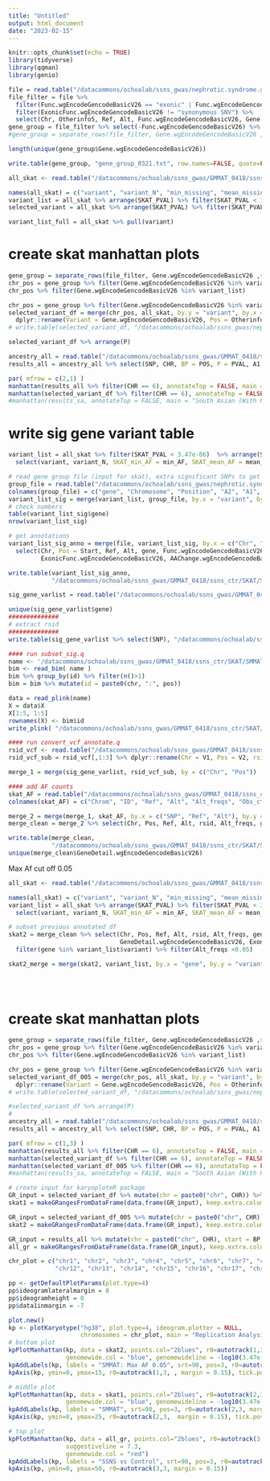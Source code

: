 ```yaml
---
title: "Untitled"
output: html_document
date: "2023-02-15"
---
```


```r
knitr::opts_chunk$set(echo = TRUE)
library(tidyverse)
library(qqman)
library(genio)
```

```r
file = read.table("/datacommons/ochoalab/ssns_gwas/nephrotic.syndrome.gwas_proprocessing_202205/allele_freq/newfiles_alpha/imputation_10_new/results/GMMAT/ssns_ctr/mac_20/SKAT/annovar/all_ssns_anno_step2_0215.hg38_multianno.txt", sep = "\t", header = TRUE)
file_filter = file %>% 
  filter(Func.wgEncodeGencodeBasicV26 == "exonic" | Func.wgEncodeGencodeBasicV26 == "exonic;splicing") %>% 
  filter(ExonicFunc.wgEncodeGencodeBasicV26 != "synonymous SNV") %>% 
  select(Chr, Otherinfo5, Ref, Alt, Func.wgEncodeGencodeBasicV26, Gene.wgEncodeGencodeBasicV26)
gene_group = file_filter %>% select(-Func.wgEncodeGencodeBasicV26) %>% distinct(.keep_all = TRUE)
#gene_group = separate_rows(file_filter, Gene.wgEncodeGencodeBasicV26 ,sep = ";") %>% select(-Func.wgEncodeGencodeBasicV26) %>% distinct(.keep_all = TRUE)

length(unique(gene_group$Gene.wgEncodeGencodeBasicV26))

write.table(gene_group, "gene_group_0321.txt", row.names=FALSE, quote=FALSE, col.names=TRUE)
```

```r
all_skat <- read.table("/datacommons/ochoalab/ssns_gwas/GMMAT_0418/ssns_ctr/SKAT/SMMAT_out/allssns_PC20_smmat_sameweight_0424.txt", sep = " ", stringsAsFactors=FALSE, quote = "", header = FALSE)

names(all_skat) = c("variant", "variant_N", "min_missing", "mean_missing", "max_missing", "min_AF", "mean_AF", "max_AF", "SKAT_PVAL")
variant_list = all_skat %>% arrange(SKAT_PVAL) %>% filter(SKAT_PVAL < 3.47e-06) %>% pull(variant)
selected_variant = all_skat %>% arrange(SKAT_PVAL) %>% filter(SKAT_PVAL < 3.47e-06) 

variant_list_full = all_skat %>% pull(variant)
```

# create skat manhattan plots
```r
gene_group = separate_rows(file_filter, Gene.wgEncodeGencodeBasicV26 ,sep = ";") %>% select(-Func.wgEncodeGencodeBasicV26) %>% distinct(.keep_all = TRUE)
chr_pos = gene_group %>% filter(Gene.wgEncodeGencodeBasicV26 %in% variant_list_full) 
chr_pos %>% filter(Gene.wgEncodeGencodeBasicV26 %in% variant_list)
```


```r
chr_pos = gene_group %>% filter(Gene.wgEncodeGencodeBasicV26 %in% variant_list_full) %>% distinct(Gene.wgEncodeGencodeBasicV26, .keep_all = TRUE)
selected_variant_df = merge(chr_pos, all_skat, by.y = "variant", by.x = "Gene.wgEncodeGencodeBasicV26") %>% 
  dplyr::rename(Variant = Gene.wgEncodeGencodeBasicV26, Pos = Otherinfo5) %>% arrange(Chr, Pos) %>% dplyr::rename(SNP = Variant, CHR = Chr, BP = Pos, P = SKAT_PVAL) 
# write.table(selected_variant_df, "/datacommons/ochoalab/ssns_gwas/nephrotic.syndrome.gwas_proprocessing_202205/allele_freq/newfiles_alpha/imputation_10_new/results/GMMAT/ssns_ctr/mac_20/SKAT/SMMAT_out/selected_variant_ssns.txt", row.names=FALSE, quote=FALSE, col.names=TRUE, sep = "\t")

selected_variant_df %>% arrange(P)

ancestry_all = read.table("/datacommons/ochoalab/ssns_gwas/GMMAT_0418/ssns_ctr/glmm.score.bed.all_ssns_ctr_mac20_PC_nohwe.txt", sep = "\t", stringsAsFactors=FALSE, quote = "", header = TRUE) 
results_all = ancestry_all %>% select(SNP, CHR, BP = POS, P = PVAL, A1, A2) %>% drop_na(P)
```

```r
par( mfrow = c(2,1) )
manhattan(results_all %>% filter(CHR == 6), annotateTop = FALSE, main = "GMMAT: SSNS vs Control")
manhattan(selected_variant_df %>% filter(CHR == 6), annotateTop = FALSE, annotatePval = 3.47e-06, main = "SMMAT", ylim = c(0,27), suggestiveline = F, genomewideline = -log10(3.47e-06))
#manhattan(results_sa, annotateTop = FALSE, main = "South Asian (With PCs)", ylim = c(0,12))
```

# write sig gene variant table
```r
variant_list = all_skat %>% filter(SKAT_PVAL < 3.47e-06)  %>% arrange(SKAT_PVAL)  %>% 
  select(variant, variant_N, SKAT_min_AF = min_AF, SKAT_mean_AF = mean_AF, SKAT_max_AF = max_AF, SKAT_PVAL)

# read gene group file (input for skat), extra significant SNPs to get chr + pos
group_file = read.table("/datacommons/ochoalab/ssns_gwas/nephrotic.syndrome.gwas_proprocessing_202205/allele_freq/newfiles_alpha/imputation_10_new/results/GMMAT/ssns_ctr/mac_20/SKAT/group_file_allPC20.txt")
colnames(group_file) = c("gene", "Chromosome", "Position", "A2", "A1", "strand")
variant_list_sig = merge(variant_list, group_file, by.x = "variant", by.y = "gene", all.x = TRUE) %>% arrange(SKAT_PVAL) %>% dplyr::rename(gene = variant)
# check numbers
table(variant_list_sig$gene)
nrow(variant_list_sig)

# get annotations
variant_list_sig_anno = merge(file, variant_list_sig, by.x = c("Chr", "Start"), by.y = c("Chromosome", "Position"), all.y = TRUE) %>% 
  select(Chr, Pos = Start, Ref, Alt, gene, Func.wgEncodeGencodeBasicV26, GeneDetail.wgEncodeGencodeBasicV26,
         ExonicFunc.wgEncodeGencodeBasicV26, AAChange.wgEncodeGencodeBasicV26, gene_N = variant_N, SKAT_min_AF, SKAT_mean_AF, SKAT_max_AF,SKAT_PVAL) %>% arrange(SKAT_PVAL)

write.table(variant_list_sig_anno,
            "/datacommons/ochoalab/ssns_gwas/GMMAT_0418/ssns_ctr/SKAT/SMMAT_out/ssns_ctr_skat_sumstat_variant_list.txt", row.names=FALSE, quote=FALSE, col.names=TRUE, sep = "\t")

```

```r
sig_gene_varlist = read.table("/datacommons/ochoalab/ssns_gwas/GMMAT_0418/ssns_ctr/SKAT/SMMAT_out/ssns_ctr_skat_sumstat_variant_list.txt", sep = "\t", header = TRUE) %>% mutate(SNP = paste0("chr", Chr, ":", Pos, ":", Ref, ":", Alt))

unique(sig_gene_varlist$gene)
##############
# extract rsid
##############
write.table(sig_gene_varlist %>% select(SNP), "/datacommons/ochoalab/ssns_gwas/GMMAT_0418/ssns_ctr/SKAT/SMMAT_out/rsid_anno/ssns_ctr_skat_SNP_only.txt", row.names=FALSE, quote=FALSE, col.names=FALSE)

#### run subset_sig.q
name <- '/datacommons/ochoalab/ssns_gwas/GMMAT_0418/ssns_ctr/SKAT/SMMAT_out/rsid_anno/gmmat_ssns_control_gene'
bim <- read_bim( name )
bim %>% group_by(id) %>% filter(n()>1)
bim = bim %>% mutate(id = paste0(chr, ":", pos))

data = read_plink(name)
X = data$X
X[1:5, 1:5]
rownames(X) <- bim$id
write_plink( "/datacommons/ochoalab/ssns_gwas/GMMAT_0418/ssns_ctr/SKAT/SMMAT_out/rsid_anno/gmmat_ssns_control_skat_recode", X, bim, data$fam )

#### run convert_vcf_annotate.q
rsid_vcf <- read.table("/datacommons/ochoalab/ssns_gwas/GMMAT_0418/ssns_ctr/SKAT/SMMAT_out/rsid_anno/gmmat_ssns_control_skat_recode_rsid.vcf.gz", sep = "\t", stringsAsFactors=FALSE, quote = "", header = FALSE)
rsid_vcf_sub = rsid_vcf[,1:3] %>% dplyr::rename(Chr = V1, Pos = V2, rsid = V3)

merge_1 = merge(sig_gene_varlist, rsid_vcf_sub, by = c("Chr", "Pos")) 

#### add AF counts
skat_AF = read.table("/datacommons/ochoalab/ssns_gwas/GMMAT_0418/ssns_ctr/SKAT/SMMAT_out/rsid_anno/gmmat_ssns_control_skat_maf.afreq", sep = "\t", header = FALSE) 
colnames(skat_AF) = c("Chrom", "ID", "Ref", "Alt", "Alt_freqs", "Obs_ct")

merge_2 = merge(merge_1, skat_AF, by.x = c("SNP", "Ref", "Alt"), by.y = c("ID", "Ref", "Alt"))
merge_clean = merge_2 %>% select(Chr, Pos, Ref, Alt, rsid, Alt_freqs, gene, everything(), -SNP, -Chrom, -Obs_ct) %>% arrange(SKAT_PVAL)

write.table(merge_clean,
            "/datacommons/ochoalab/ssns_gwas/GMMAT_0418/ssns_ctr/SKAT/SMMAT_out/ssns_ctr_skat_sumstat_anno_list.txt", row.names=FALSE, quote=FALSE, col.names=TRUE, sep = "\t")
unique(merge_clean$GeneDetail.wgEncodeGencodeBasicV26)
```

##############

Max Af cut off 0.05
```r
all_skat <- read.table("/datacommons/ochoalab/ssns_gwas/GMMAT_0418/ssns_ctr/SKAT/SMMAT_out/allssns_PC20_smmat_sameweight_maxaf005_0424.txt", sep = " ", stringsAsFactors=FALSE, quote = "", header = FALSE)

names(all_skat) = c("variant", "variant_N", "min_missing", "mean_missing", "max_missing", "min_AF", "mean_AF", "max_AF", "SKAT_PVAL")
variant_list = all_skat %>% arrange(SKAT_PVAL) %>% filter(SKAT_PVAL < 3.47e-06) %>% 
  select(variant, variant_N, SKAT_min_AF = min_AF, SKAT_mean_AF = mean_AF, SKAT_max_AF = max_AF, SKAT_PVAL)

# subset previous annotated df
skat2 = merge_clean %>% select(Chr, Pos, Ref, Alt, rsid, Alt_freqs, gene, Func.wgEncodeGencodeBasicV26,
                               GeneDetail.wgEncodeGencodeBasicV26, ExonicFunc.wgEncodeGencodeBasicV26, AAChange.wgEncodeGencodeBasicV26) %>% 
  filter(gene %in% variant_list$variant) %>% filter(Alt_freqs <0.05)

skat2_merge = merge(skat2, variant_list, by.x = "gene", by.y = "variant", all.x = TRUE) %>% select(Chr, Pos, Ref, Alt, gene, rsid, Alt_freqs, 
                                                                                                   Func.wgEncodeGencodeBasicV26, GeneDetail.wgEncodeGencodeBasicV26,
                                                                                                   ExonicFunc.wgEncodeGencodeBasicV26, AAChange.wgEncodeGencodeBasicV26,
                                                                                                   gene_N = variant_N, everything()) %>% arrange(SKAT_PVAL)


```

# create skat manhattan plots
```r
gene_group = separate_rows(file_filter, Gene.wgEncodeGencodeBasicV26 ,sep = ";") %>% select(-Func.wgEncodeGencodeBasicV26) %>% distinct(.keep_all = TRUE)
chr_pos = gene_group %>% filter(Gene.wgEncodeGencodeBasicV26 %in% variant_list_full) 
chr_pos %>% filter(Gene.wgEncodeGencodeBasicV26 %in% variant_list)
```


```r
chr_pos = gene_group %>% filter(Gene.wgEncodeGencodeBasicV26 %in% variant_list_full) %>% distinct(Gene.wgEncodeGencodeBasicV26, .keep_all = TRUE)
selected_variant_df_005 = merge(chr_pos, all_skat, by.y = "variant", by.x = "Gene.wgEncodeGencodeBasicV26") %>% 
  dplyr::rename(Variant = Gene.wgEncodeGencodeBasicV26, Pos = Otherinfo5) %>% arrange(Chr, Pos) %>% dplyr::rename(SNP = Variant, CHR = Chr, BP = Pos, P = SKAT_PVAL) 
# write.table(selected_variant_df, "/datacommons/ochoalab/ssns_gwas/nephrotic.syndrome.gwas_proprocessing_202205/allele_freq/newfiles_alpha/imputation_10_new/results/GMMAT/ssns_ctr/mac_20/SKAT/SMMAT_out/selected_variant_ssns.txt", row.names=FALSE, quote=FALSE, col.names=TRUE, sep = "\t")

#selected_variant_df %>% arrange(P)
# 
ancestry_all = read.table("/datacommons/ochoalab/ssns_gwas/GMMAT_0418/ssns_ctr/glmm.score.bed.all_ssns_ctr_mac20_PC_nohwe.txt", sep = "\t", stringsAsFactors=FALSE, quote = "", header = TRUE)
results_all = ancestry_all %>% select(SNP, CHR, BP = POS, P = PVAL, A1, A2) %>% drop_na(P)
```

```r
par( mfrow = c(1,3) )
manhattan(results_all %>% filter(CHR == 6), annotateTop = FALSE, main = "GMMAT: SSNS vs Control")
manhattan(selected_variant_df %>% filter(CHR == 6), annotateTop = FALSE, annotatePval = 3.47e-06, main = "SMMAT", ylim = c(0,27), suggestiveline = F, genomewideline = -log10(3.47e-06))
manhattan(selected_variant_df_005 %>% filter(CHR == 6), annotateTop = FALSE, annotatePval = 3.47e-06, main = "SMMAT: max AF cut-off 0.05", ylim = c(0,27), suggestiveline = F, genomewideline = -log10(3.47e-06))
#manhattan(results_sa, annotateTop = FALSE, main = "South Asian (With PCs)", ylim = c(0,12))
```

```r
# create input for karyoploteR package
GR_input = selected_variant_df %>% mutate(chr = paste0("chr", CHR)) %>% select(chr, start = BP, end = BP, A1 = Ref, A2 = Alt, P)%>% drop_na(P)
skat1 = makeGRangesFromDataFrame(data.frame(GR_input), keep.extra.columns = TRUE)

GR_input = selected_variant_df_005 %>% mutate(chr = paste0("chr", CHR)) %>% select(chr, start = BP, end = BP, A1 = Ref, A2 = Alt, P) %>% drop_na(P)
skat2 = makeGRangesFromDataFrame(data.frame(GR_input), keep.extra.columns = TRUE)

GR_input = results_all %>% mutate(chr = paste0("chr", CHR), start = BP, end = BP) %>% select(chr, start, end, A1, A2, P)
all_gr = makeGRangesFromDataFrame(data.frame(GR_input), keep.extra.columns = TRUE)
```


```r
chr_plot = c("chr1", "chr2", "chr3", "chr4", "chr5", "chr6", "chr7", "chr8", "chr9", "chr10", "chr11", 
             "chr12", "chr13", "chr14", "chr15", "chr16", "chr17", "chr18", "chr19", "chr20", "chr21", "chr22")

pp <- getDefaultPlotParams(plot.type=4)
pp$ideogramlateralmargin = 0 
pp$ideogramheight = 0
pp$data1inmargin = -7

plot.new()
kp <- plotKaryotype("hg38", plot.type=4, ideogram.plotter = NULL, 
                    chromosomes = chr_plot, main = "Replication Analysis", cex=1.5, plot.params = pp)
# bottom plot
kpPlotManhattan(kp, data = skat2, points.col="2blues", r0=autotrack(1,3, margin = 0.15),
                genomewide.col = "blue", genomewideline = -log10(3.47e-06), suggestive.col = "white", suggestiveline = -log10(0.000213))
kpAddLabels(kp, labels = "SMMAT: Max AF 0.05", srt=90, pos=3, r0=autotrack(1,3, margin = 0.15), cex=1.5, label.margin = 0.035)
kpAxis(kp, ymin=0, ymax=15, r0=autotrack(1,3, , margin = 0.15), tick.pos = c(0,5,10,15))

# middle plot
kpPlotManhattan(kp, data = skat1, points.col="2blues", r0=autotrack(2,3, margin = 0.15),
                genomewide.col = "blue", genomewideline = -log10(3.47e-06), suggestive.col = "white", suggestiveline = -log10(0.000213))
kpAddLabels(kp, labels = "SMMAT", srt=90, pos=3, r0=autotrack(2,3, margin = 0.15), cex=1.5, label.margin = 0.035)
kpAxis(kp, ymin=0, ymax=25, r0=autotrack(2,3,  margin = 0.15), tick.pos = c(0,5,10,15,20, 25))

# top plot
kpPlotManhattan(kp, data = all_gr, points.col="2blues", r0=autotrack(3,3, margin = 0.15), genomewideline = -log10(5e-8),
                suggestiveline = 7.3,
                genomewide.col = "red")
kpAddLabels(kp, labels = "SSNS vs Control", srt=90, pos=3, r0=autotrack(3,3, margin = 0.15), cex=1.5, label.margin = 0.035)
kpAxis(kp, ymin=0, ymax=50, r0=autotrack(3,3, margin = 0.15))

```


